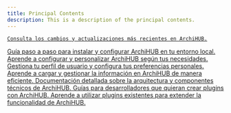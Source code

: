 ```yaml
---
title: Principal Contents
description: This is a description of the principal contents.
---
```


<CardGrid stagger>

<a href="changelog" >
  <Card title="Changelog" icon="seti:clock">
    
    Consulta los cambios y actualizaciones más recientes en ArchiHUB.
  </Card>
</a>


<a href="install_local" >
  <Card title="Instalación" icon="rocket">
    Guía paso a paso para instalar y configurar ArchiHUB en tu entorno local.
  </Card>
</a>

<a href="config_local" >
  <Card title="Configuración de la herramienta" icon="seti:config">
    Aprende a configurar y personalizar ArchiHUB según tus necesidades.
  </Card>
</a>

<a href="perfil/config" >
  <Card title="Mi perfil" icon="pencil">
    Gestiona tu perfil de usuario y configura tus preferencias personales.
  </Card>
</a>

<a href="catalogacion" >
  <Card title="Carga de la información" icon="document">
    Aprende a cargar y gestionar la información en ArchiHUB de manera eficiente.
  </Card>
</a>

  <a href="stack" >
  <Card title="Documentación técnica" icon="seti:json">
    Documentación detallada sobre la arquitectura y componentes técnicos de ArchiHUB.
  </Card>
</a>

<a href="crear_plugin" >
  <Card title="Guías para desarrolladores" icon="information">
    Guías para desarrolladores que quieran crear plugins con ArchiHUB.
  </Card>
</a>

<a href="file_processing" >
  <Card title="Plugins" icon="star">
    Aprende a utilizar plugins existentes para extender la funcionalidad de ArchiHUB.
  </Card>
</a>

</CardGrid>

